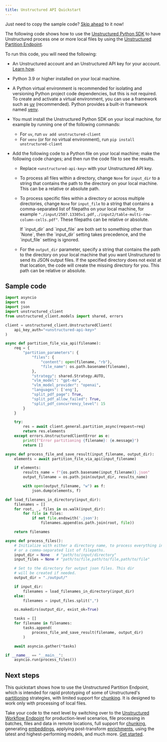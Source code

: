 ```yaml
---
title: Unstructured API Quickstart
---
```


<Tip>Just need to copy the sample code? [Skip ahead](#sample-code) to it now!</Tip>

The following code shows how to use the [Unstructured Python SDK](/api-reference/partition/sdk-python) 
to have Unstructured process one or more local files by using 
the [Unstructured Partition Endpoint](/api-reference/partition/overview). 

To run this code, you will need the following:

- An Unstructured account and an Unstructured API key for your account. [Learn how](/api-reference/partition/overview#get-started).
- Python 3.9 or higher installed on your local machine.
- A Python virtual environment is recommended for isolating and versioning Python project code dependencies, but this is not required. 
  To create and activate a virtual environment, you can use a framework such as 
  [uv](https://docs.astral.sh/uv/) (recommended). Python provides a built-in framework named 
  [venv](https://docs.python.org/3/library/venv.html).
- You must install the Unstructured Python SDK on your local machine, for example by running one of the 
  following commands:

  - For `uv`, run `uv add unstructured-client`
  - For `venv` (or for no virtual environment), run `pip install unstructured-client`

- Add the following code to a Python file on your local machine; make the following code changes; and then run the code file to see the results.

  - Replace `<unstructured-api-key>` with your Unstructured API key. 
  - To process all files within a directory, change `None` for `input_dir` to a string that contains the path to the directory on your local machine. This can be a relative or absolute path.
  - To process specific files within a directory or across multiple directories, change `None` for `input_file` to a string that contains 
    a comma-separated list of filepaths on your local machine, for example `"./input/2507.13305v1.pdf,./input2/table-multi-row-column-cells.pdf"`. These filepaths 
    can be relative or absolute.

    <Note>
        If `input_dir` and `input_file` are both set to something other than `None`, then the `input_dir` setting takes precedence, and the `input_file` setting is ignored.
    </Note>

  - For the `output_dir` parameter, specify a string that contains the path to the directory on your local machine that you want Unstructured to send its JSON output files. If the specified directory does not exist at that location, the code will create the missing directory for you. This path can be relative or absolute.
    
## Sample code

```python Python SDK
import asyncio
import os
import json
import unstructured_client
from unstructured_client.models import shared, errors

client = unstructured_client.UnstructuredClient(
    api_key_auth="<unstructured-api-key>"
)

async def partition_file_via_api(filename):
    req = {
        "partition_parameters": {
            "files": {
                "content": open(filename, "rb"),
                "file_name": os.path.basename(filename),
            },
            "strategy": shared.Strategy.AUTO,
            "vlm_model": "gpt-4o",
            "vlm_model_provider": "openai",
            "languages": ['eng'],
            "split_pdf_page": True, 
            "split_pdf_allow_failed": True,
            "split_pdf_concurrency_level": 15
        }
    }

    try:
        res = await client.general.partition_async(request=req)
        return res.elements
    except errors.UnstructuredClientError as e:
        print(f"Error partitioning {filename}: {e.message}")
        return []

async def process_file_and_save_result(input_filename, output_dir):
    elements = await partition_file_via_api(input_filename)

    if elements:
        results_name = f"{os.path.basename(input_filename)}.json"
        output_filename = os.path.join(output_dir, results_name)

        with open(output_filename, "w") as f:
            json.dump(elements, f)

def load_filenames_in_directory(input_dir):
    filenames = []
    for root, _, files in os.walk(input_dir):
        for file in files:
            if not file.endswith('.json'):
                filenames.append(os.path.join(root, file))

    return filenames

async def process_files():
    # Initialize with either a directory name, to process everything in the dir,
    # or a comma-separated list of filepaths.
    input_dir = None   # "path/to/input/directory"
    input_files = None # "path/to/file,path/to/file,path/to/file"

    # Set to the directory for output json files. This dir 
    # will be created if needed.
    output_dir = "./output/"

    if input_dir:
        filenames = load_filenames_in_directory(input_dir)
    else:
        filenames = input_files.split(",")

    os.makedirs(output_dir, exist_ok=True)

    tasks = []
    for filename in filenames:
        tasks.append(
            process_file_and_save_result(filename, output_dir)
        )

    await asyncio.gather(*tasks)

if __name__ == "__main__":
    asyncio.run(process_files())
```

## Next steps

This quickstart shows how to use the Unstructured Partition Endpoint, which is intended for rapid prototyping of 
some of Unstructured's [partitioning](/api-reference/partition/partitioning) strategies, with limited support for [chunking](/api-reference/partition/chunking). 
It is designed to work only with processing of local files.

Take your code to the next level by switching over to the [Unstructured Workflow Endpoint](/api-reference/workflow/overview) 
for production-level scenarios, file processing in batches, files and data in remote locations, full support for [chunking](/ui/chunking), 
generating [embeddings](/ui/embedding), applying post-transform [enrichments](/ui/enriching/overview), 
using the latest and highest-performing models, and much more. 
[Get started](/api-reference/workflow/overview).